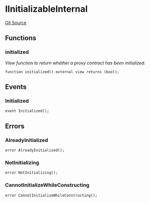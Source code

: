 # IInitializableInternal
[Git Source](https://github.com/0xStation/0xrails/blob/491ae339f09853335dba9e897f46862d776d54b5/src/lib/initializable/IInitializable.sol)


## Functions
### initialized

*View function to return whether a proxy contract has been initialized.*


```solidity
function initialized() external view returns (bool);
```

## Events
### Initialized

```solidity
event Initialized();
```

## Errors
### AlreadyInitialized

```solidity
error AlreadyInitialized();
```

### NotInitializing

```solidity
error NotInitializing();
```

### CannotInitializeWhileConstructing

```solidity
error CannotInitializeWhileConstructing();
```

